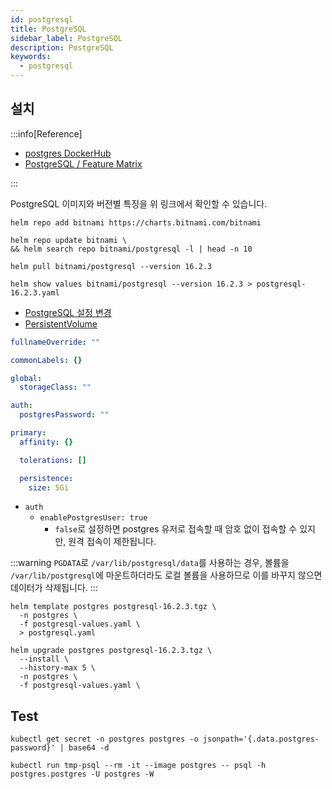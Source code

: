 ```yaml
---
id: postgresql
title: PostgreSQL
sidebar_label: PostgreSQL
description: PostgreSQL
keywords:
  - postgresql
---
```


## 설치

:::info[Reference]

- [postgres DockerHub](https://hub.docker.com/_/postgres)
- [PostgreSQL / Feature Matrix](https://www.postgresql.org/about/featurematrix/)

:::

PostgreSQL 이미지와 버전별 특징을 위 링크에서 확인할 수 있습니다.

```shell
helm repo add bitnami https://charts.bitnami.com/bitnami
```

```shell
helm repo update bitnami \
&& helm search repo bitnami/postgresql -l | head -n 10
```

```shell
helm pull bitnami/postgresql --version 16.2.3
```

```shell
helm show values bitnami/postgresql --version 16.2.3 > postgresql-16.2.3.yaml
```

- [PostgreSQL 설정 변경](/docs/lang/db/sql/postgresql/config)
- [PersistentVolume](/docs/mlops/mlops/kubernetes/storage/persistent-volume)

```yaml title="postgresql-values.yaml"
fullnameOverride: ""

commonLabels: {}

global:
  storageClass: ""

auth:
  postgresPassword: ""

primary:
  affinity: {}

  tolerations: []

  persistence:
    size: 5Gi
```

- `auth`
  - `enablePostgresUser: true`
    - `false`로 설정하면 postgres 유저로 접속할 때 암호 없이 접속할 수 있지만, 원격 접속이 제한됩니다.

:::warning
`PGDATA`로 `/var/lib/postgresql/data`를 사용하는 경우, 볼륨을 `/var/lib/postgresql`에 마운트하더라도 로컬 볼륨을 사용하므로 이를 바꾸지 않으면 데이터가 삭제됩니다.
:::

```shell
helm template postgres postgresql-16.2.3.tgz \
  -n postgres \
  -f postgresql-values.yaml \
  > postgresql.yaml
```

```shell
helm upgrade postgres postgresql-16.2.3.tgz \
  --install \
  --history-max 5 \
  -n postgres \
  -f postgresql-values.yaml \
```

## Test

```shell
kubectl get secret -n postgres postgres -o jsonpath='{.data.postgres-password}' | base64 -d
```

```shell
kubectl run tmp-psql --rm -it --image postgres -- psql -h postgres.postgres -U postgres -W
```
